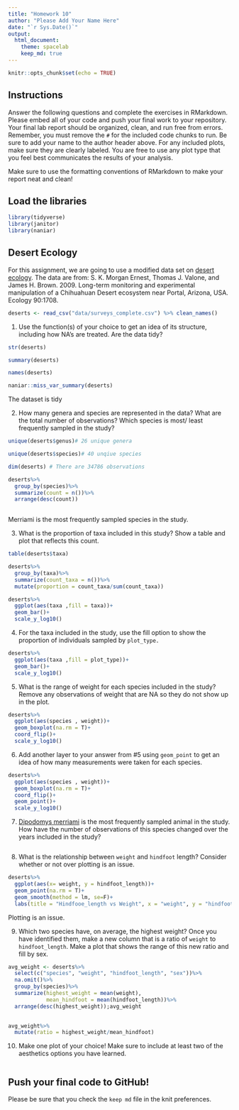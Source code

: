 ```yaml
---
title: "Homework 10"
author: "Please Add Your Name Here"
date: "`r Sys.Date()`"
output:
  html_document: 
    theme: spacelab
    keep_md: true
---
```


```r
knitr::opts_chunk$set(echo = TRUE)
```

## Instructions
Answer the following questions and complete the exercises in RMarkdown. Please embed all of your code and push your final work to your repository. Your final lab report should be organized, clean, and run free from errors. Remember, you must remove the `#` for the included code chunks to run. Be sure to add your name to the author header above. For any included plots, make sure they are clearly labeled. You are free to use any plot type that you feel best communicates the results of your analysis.  

Make sure to use the formatting conventions of RMarkdown to make your report neat and clean!  

## Load the libraries
```r
library(tidyverse)
library(janitor)
library(naniar)
``` 

## Desert Ecology
For this assignment, we are going to use a modified data set on [desert ecology](http://esapubs.org/archive/ecol/E090/118/). The data are from: S. K. Morgan Ernest, Thomas J. Valone, and James H. Brown. 2009. Long-term monitoring and experimental manipulation of a Chihuahuan Desert ecosystem near Portal, Arizona, USA. Ecology 90:1708.
```r
deserts <- read_csv("data/surveys_complete.csv") %>% clean_names()
```

1. Use the function(s) of your choice to get an idea of its structure, including how NA's are treated. Are the data tidy?  
```r
str(deserts)
```

```r
summary(deserts)
```


```r
names(deserts)
```

```r
naniar::miss_var_summary(deserts)
```

The dataset is tidy



2. How many genera and species are represented in the data? What are the total number of observations? Which species is most/ least frequently sampled in the study?
```r
unique(deserts$genus)# 26 unique genera
```

```r
unique(deserts$species)# 40 unqiue species
```

```r
dim(deserts) # There are 34786 observations
```

```r
deserts%>%
  group_by(species)%>%
  summarize(count = n())%>%
  arrange(desc(count))
  
```

Merriami is the most frequently sampled species in the study. 


3. What is the proportion of taxa included in this study? Show a table and plot that reflects this count.
```r
table(deserts$taxa)

```

```r
deserts%>%
  group_by(taxa)%>%
  summarize(count_taxa = n())%>%
  mutate(proportion = count_taxa/sum(count_taxa))
```

```r
deserts%>%
  ggplot(aes(taxa ,fill = taxa))+
  geom_bar()+
  scale_y_log10()
```


4. For the taxa included in the study, use the fill option to show the proportion of individuals sampled by `plot_type.`
```r
deserts%>%
  ggplot(aes(taxa ,fill = plot_type))+
  geom_bar()+
  scale_y_log10()
```

5. What is the range of weight for each species included in the study? Remove any observations of weight that are NA so they do not show up in the plot.
```r
deserts%>%
  ggplot(aes(species , weight))+
  geom_boxplot(na.rm = T)+
  coord_flip()+
  scale_y_log10()
```

6. Add another layer to your answer from #5 using `geom_point` to get an idea of how many measurements were taken for each species.
```r
deserts%>%
  ggplot(aes(species , weight))+
  geom_boxplot(na.rm = T)+
  coord_flip()+
  geom_point()+
  scale_y_log10()

```

7. [Dipodomys merriami](https://en.wikipedia.org/wiki/Merriam's_kangaroo_rat) is the most frequently sampled animal in the study. How have the number of observations of this species changed over the years included in the study?
```r

```

8. What is the relationship between `weight` and `hindfoot` length? Consider whether or not over plotting is an issue.
```r
deserts%>%
  ggplot(aes(x= weight, y = hindfoot_length))+
  geom_point(na.rm = T)+
  geom_smooth(method = lm, se=F)+
  labs(title = "Hindfooe_length vs Weight", x = "weight", y = "hindfoot_length")
```

Plotting is an issue.


9. Which two species have, on average, the highest weight? Once you have identified them, make a new column that is a ratio of `weight` to `hindfoot_length`. Make a plot that shows the range of this new ratio and fill by sex.
```r
avg_weight <- deserts%>%
  select(c("species", "weight", "hindfoot_length", "sex"))%>%
  na.omit()%>%
  group_by(species)%>%
  summarize(highest_weight = mean(weight),
            mean_hindfoot = mean(hindfoot_length))%>%
  arrange(desc(highest_weight));avg_weight
  

```



```r
avg_weight%>%
  mutate(ratio = highest_weight/mean_hindfoot)
```

10. Make one plot of your choice! Make sure to include at least two of the aesthetics options you have learned.
```r

```

## Push your final code to GitHub!
Please be sure that you check the `keep md` file in the knit preferences. 